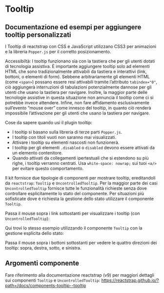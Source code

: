 

<Meta of={TooltipStories} />

# Tooltip

## Documentazione ed esempi per aggiungere tooltip personalizzati

I Tooltip di reactstrap con CSS e JavaScript utilizzano CSS3 per animazioni e la libreria `Popper.js` per il corretto posizionamento.

<div className="docs">
  <Callout color="success">
    <CalloutTitle>
      Accessibiltà: I tooltip funzionano sia con la tastiera che per gli utenti
      dotati di tecnologia assistiva.
    </CalloutTitle>
    <CalloutText>
      È importante aggiungere tooltip solo ad elementi HTML che sono
      tradizionalmente attivabili da tastiera e interattivi (link, bottoni, o
      elementi di form).
    </CalloutText>
    <CalloutText>
      Sebbene arbitrariamente gli elementi HTML (come <Code>&lt;span&gt;</Code>)
      possano essere resi attivabili tramite l’attributo
      <Code>tabindex="0"</Code>, ciò aggiungerà interruzioni di tabulazioni potenzialmente
      dannose per gli utenti che usano la tastiera per navigare. Inoltre, la maggior
      parte delle tecnologie assistive in questa situazione non annuncia il tooltip
      come ci si potrebbe invece attendere.
    </CalloutText>
    <CalloutText>
      Infine, non fare affidamento esclusivamente sull’evento “mouse over” come
      innesco del tooltip, in quanto ciò renderà impossibile l’attivazione per
      gli utenti che usano la tastiera per navigare.
    </CalloutText>
  </Callout>
</div>

Cose da sapere quando usi il plugin tooltip:

- I tooltip si basano sulla libreria di terze parti `Popper.js`.
- I tooltip con titoli vuoti non saranno mai visualizzati.
- Attivare i tooltip su elementi nascosti non funzionerà.
- I tooltip per gli elementi `.disabled` o `disabled` devono essere attivati da un elemento contenitore.
- Quando attivati da collegamenti ipertestuali che si estendono su più righe, i tooltip verranno centrati. Usa `white-space: nowrap;` sui tuoi `<a/>` per evitare questo comportamento.

Il kit fornisce due tipologie di componenti per mostrare tooltip, ereditandoli da `reactstrap`: `Tooltip` e `UncontrolledTooltip`.
Per la maggior parte dei casi `UncontrolledTooltip` fornisce tutte le funzionalità richieste senza dove controllare esplicitamente lo stato del componente. Per situazioni più sofisticate dove è richiesta la gestione dello stato utilizzare il componente `Tooltip`.

Passa il mouse sopra i link sottostanti per visualizzare i tooltip (con `UncontrolledTooltip`):

<Canvas of={TooltipStories.Esempi}></Canvas>

Qui trovi lo stesso esempio utilizzando il componente `Tooltip` con la gestione esplicita dello stato:

<Canvas of={TooltipStories.EsempiConControllo}></Canvas>

Passa il mouse sopra i bottoni sottostanti per vedere le quattro direzioni dei tooltip: sopra, destra, sotto, e sinistra.

<Canvas of={TooltipStories.Posizioni}></Canvas>

## Argomenti componente

Fare riferimento alla documentazione reactstrap (v9) per maggiori dettagli sui componenti `Tooltip` e `UncontrolledTooltip`: https://reactstrap.github.io/?path=/docs/components-tooltip--tooltip

